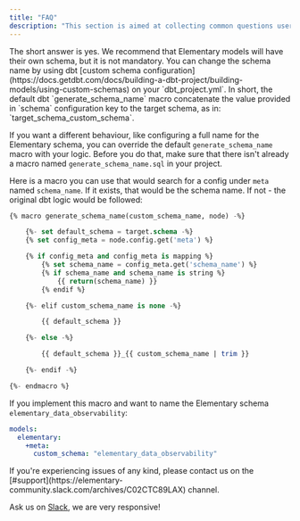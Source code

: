 ```yaml
---
title: "FAQ"
description: "This section is aimed at collecting common questions users have to provide documented answers."
---
```


<AccordionGroup>

<Accordion title="Can I change Elementary schema?">
The short answer is yes.
We recommend that Elementary models will have their own schema, but it is not mandatory. 
You can change the schema name by using dbt [custom schema configuration](https://docs.getdbt.com/docs/building-a-dbt-project/building-models/using-custom-schemas) on your `dbt_project.yml`.
In short, the default dbt `generate_schema_name` macro concatenate the value provided in `schema` configuration key to the target schema, as in: `target_schema_custom_schema`.

If you want a different behaviour, like configuring a full name for the Elementary schema, you can override the default `generate_schema_name` macro with your logic.
Before you do that, make sure that there isn't already a macro named `generate_schema_name.sql` in your project.

Here is a macro you can use that would search for a config under `meta` named `schema_name`.
If it exists, that would be the schema name. If not - the original dbt logic would be followed:

```sql generate_schema_name.sql
{% macro generate_schema_name(custom_schema_name, node) -%}

    {%- set default_schema = target.schema -%}
    {% set config_meta = node.config.get('meta') %}

    {% if config_meta and config_meta is mapping %}
        {% set schema_name = config_meta.get('schema_name') %}
        {% if schema_name and schema_name is string %}
            {{ return(schema_name) }}
        {% endif %}

    {%- elif custom_schema_name is none -%}

        {{ default_schema }}

    {%- else -%}

        {{ default_schema }}_{{ custom_schema_name | trim }}

    {%- endif -%}

{%- endmacro %}
```

If you implement this macro and want to name the Elementary schema `elementary_data_observability`:

```yml dbt_project.yml
models:
  elementary:
    +meta:
      custom_schema: "elementary_data_observability"
```

</Accordion>

<Accordion title="My question is not listed here">
If you're experiencing issues of any kind, please contact us on the
[#support](https://elementary-community.slack.com/archives/C02CTC89LAX)
channel.

</Accordion>

</AccordionGroup>

Ask us on [Slack](https://join.slack.com/t/elementary-community/shared_invite/zt-uehfrq2f-zXeVTtXrjYRbdE_V6xq4Rg), we are very responsive!
